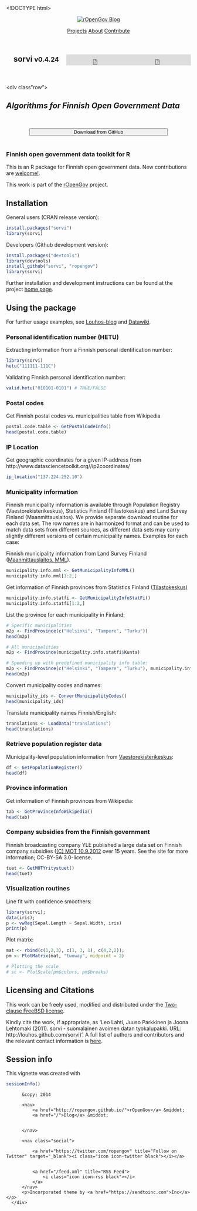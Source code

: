 <!DOCTYPE html>
<html>
<head>
  <meta http-equiv="content-type" content="text/html; charset=utf-8">
  <meta name="viewport" content="width=device-width, initial-scale=1.0">
  <title>sorvi vignette &mdash; rOpenGov</title>
  <link href="https://fonts.googleapis.com/css?family=Droid+Sans:400,700" rel="stylesheet" type="text/css">
  <link rel="stylesheet" href="/assets/main.css">
  <link href="//netdna.bootstrapcdn.com/font-awesome/4.0.3/css/font-awesome.css" rel="stylesheet" />
  <link rel="shortcut icon" href="/favicon.ico" type="image/x-icon" />
  <link rel="apple-touch-icon" href="/images/logo.png"/>
  <link href="/feed.xml" rel="alternate" type="application/rss+xml" title="rOpenGov" />
  <meta name="title" content="sorvi vignette ">
  <link rel="canonical" href="http://ropengov.github.io/tutorials/sorvi_tutorial.Rmd">
   
         
  <meta property="og:title" content="sorvi vignette "/>
  <meta property="og:url" content="http://ropengov.github.io/tutorials/sorvi_tutorial.Rmd"/>
  
  
  <meta property="og:site_name" content="rOpenGov">     
</head>
<body>
  
  <section class="site-nav">
  <header>
      <nav id="navigation">
          <a class="brand" href="/">
              <img src="/images/logo.png" alt="rOpenGov">
          </a>
          <a href="/" class="home">Blog</a>
          
          <a href="http://ropengov.github.io/projects">Projects</a>
          <a href="http://ropengov.github.io/about">About</a>
          <a href="http://ropengov.github.io/contribute">Contribute</a>          
      </nav>
      
  </header>
  </section>

  <article class="container">

  <div class="span11">
  <div class="row">

  <header class="jumbotron subhead" id="overview"> 
     <iframe src="http://ghbtns.com/github-btn.html?user=ropengov&repo=sorvi&type=watch&count=true&size=large" allowtransparency="true" frameborder="0" scrolling="0" width="170" height="30" align="right"></iframe>
     <iframe src="http://ghbtns.com/github-btn.html?user=ropengov&repo=sorvi&type=fork&count=true&size=large" allowtransparency="true" frameborder="0" scrolling="0" width="170" height="30" align="right"></iframe>      

     <h1> <i class="fa fa-book"></i>  sorvi <small>v0.4.24</small> </h1>
  </header>
    
  </div>
  <!-- <br> -->

  <div class"row"> <h2> <em> Algorithms for Finnish Open Government Data </em> </h2>

  <!-- <h3><i class="ss-icon" style="color:#ebeef6;">&#x2139;</i>&nbsp;&nbsp;This is the vignette in the sorvi package</h3> -->
  <br>

  <center><a href="https://github.com/ropengov/sorvi/" style="color:#ffffff" target="_blank"> <button class="btn btn-success btn-large" style="display: block; width: 75%;"><i class="icon-white icon-download"></i>Download from GitHub</button></a></center>
  <br>
  <!-- <hr class="soften"> -->
  </div>
  <div class="span11">
  Finnish open government data toolkit for R
===========

This is an R package for Finnish open government data. New
contributions are [welcome!](http://louhos.github.com/contact.html).

This work is part of the [rOpenGov](http://ropengov.github.com)
project.


## Installation

General users (CRAN release version):

```r
install.packages("sorvi")
library(sorvi)
```

Developers (Github development version):

```r
install.packages("devtools")
library(devtools)
install_github("sorvi", "ropengov")
library(sorvi)
```

Further installation and development instructions can be found at the
project [home page](http://ropengov.github.com/sorvi). 


## Using the package

For further usage
examples, see [Louhos-blog](http://louhos.wordpress.com) and
[Datawiki](https://github.com/louhos/sorvi/wiki/Data).


### Personal identification number (HETU)

Extracting information from a Finnish personal identification number:

```r
library(sorvi)
hetu("111111-111C")
```

Validating Finnish personal identification number:

```r
valid.hetu("010101-0101") # TRUE/FALSE
```

### Postal codes

Get Finnish postal codes vs. municipalities table from Wikipedia

```r
postal.code.table <- GetPostalCodeInfo() 
head(postal.code.table)
```

### IP Location

Get geographic coordinates for a given IP-address from 
http://www.datasciencetoolkit.org//ip2coordinates/

```r
ip_location("137.224.252.10")
```


### Municipality information

Finnish municipality information is available through Population
Registry (Vaestorekisterikeskus), Statistics Finland (Tilastokeskus)
and Land Survey Finland (Maanmittauslaitos). We provide separate
download routine for each data set. The row names are in harmonized
format and can be used to match data sets from different sources, as
different data sets may carry slightly different versions of certain
municipality names. Examples for each case:

Finnish municipality information from Land Survey Finland ([Maanmittauslaitos, MML](http://www.maanmittauslaitos.fi/aineistot-palvelut/latauspalvelut/avoimien-aineistojen-tiedostopalvelu)). 

```r
municipality.info.mml <- GetMunicipalityInfoMML()
municipality.info.mml[1:2,]
```

Get information of Finnish provinces from Statistics Finland ([Tilastokeskus](http://pxweb2.stat.fi/Database/Kuntien%20perustiedot/Kuntien%20perustiedot/Kuntaportaali.px))

```r
municipality.info.statfi <- GetMunicipalityInfoStatFi()
municipality.info.statfi[1:2,]
```

List the province for each municipality in Finland:
```r

# Specific municipalities
m2p <- FindProvince(c("Helsinki", "Tampere", "Turku")) 
head(m2p)

# All municipalities
m2p <- FindProvince(municipality.info.statfi$Kunta) 

# Speeding up with predefined municipality info table:
m2p <- FindProvince(c("Helsinki", "Tampere", "Turku"), municipality.info.mml)
head(m2p)
```

Convert municipality codes and names:
```r
municipality_ids <- ConvertMunicipalityCodes()
head(municipality_ids)
```

Translate municipality names Finnish/English:

```r
translations <- LoadData("translations")
head(translations)
```

### Retrieve population register data

Municipality-level population information from [Vaestorekisterikeskus](http://vrk.fi/default.aspx?docid=5127&site=3&id=0):

```r
df <- GetPopulationRegister()
head(df)
```

### Province information

Get information of Finnish provinces from Wikipedia:

```r
tab <- GetProvinceInfoWikipedia()
head(tab)
```

### Company subsidies from the Finnish government

Finnish broadcasting company YLE published a large data set on Finnish company subsidies ([(C) MOT 10.9.2012](http://ohjelmat.yle.fi/mot/10_9) over 15 years. See the site for more information; CC-BY-SA 3.0-license. 

```r
tuet <- GetMOTYritystuet()
head(tuet)
```


### Visualization routines

Line fit with confidence smoothers:

```r
library(sorvi); 
data(iris); 
p <- vwReg(Sepal.Length ~ Sepal.Width, iris) 
print(p)
```

Plot matrix:

```r
mat <- rbind(c(1,2,3), c(1, 3, 1), c(4,2,2)); 
pm <- PlotMatrix(mat, "twoway", midpoint = 2) 

# Plotting the scale
# sc <- PlotScale(pm$colors, pm$breaks)
```

## Licensing and Citations

This work can be freely used, modified and distributed under the 
[Two-clause FreeBSD license](http://en.wikipedia.org/wiki/BSD\_licenses).

Kindly cite the work, if appropriate, as 'Leo Lahti, Juuso Parkkinen
ja Joona Lehtomaki (2011). sorvi - suomalainen avoimen datan
tyokalupakki. URL: http://louhos.github.com/sorvi)'. A full list of
authors and contributors and the relevant contact information is
[here](http://louhos.github.com/contact).

## Session info


This vignette was created with

```r
sessionInfo()
```





  </div>

  </article>

  <footer class="site-footer">
      <div class="container">
          &copy; 2014 
          
          <nav>
              <a href="http://ropengov.github.io/">rOpenGov</a> &middot;
              <a href="/">Blog</a> &middot;
              
              
          </nav>
          
          <nav class="social">
              
              <a href="https://twitter.com/ropengov" title="Follow on Twitter" target="_blank"><i class="icon icon-twitter black"></i></a>
              
                  
              <a href="/feed.xml" title="RSS Feed">
                  <i class="icon icon-rss black"></i>
              </a>
          </nav>
          <p>Incorporated theme by <a href="https://sendtoinc.com">Inc</a></p>
      </div>
  </footer>

  <script type="text/javascript" src="//ajax.googleapis.com/ajax/libs/jquery/1.7.2/jquery.min.js"></script>
<script src="/assets/main.js"></script>
<script>!function(d,s,id){var js,fjs=d.getElementsByTagName(s)[0],p=/^http:/.test(d.location)?'http':'https';if(!d.getElementById(id)){js=d.createElement(s);js.id=id;js.src=p+'://platform.twitter.com/widgets.js';fjs.parentNode.insertBefore(js,fjs);}}(document, 'script', 'twitter-wjs');</script>
<div id="fb-root"></div>
<script>(function(d, s, id) {
  var js, fjs = d.getElementsByTagName(s)[0];
  if (d.getElementById(id)) return;
  js = d.createElement(s); js.id = id;
  js.src = "//connect.facebook.net/en_US/all.js#xfbml=1&appId=253595308025739";
  fjs.parentNode.insertBefore(js, fjs);
}(document, 'script', 'facebook-jssdk'));</script>
<script type="text/javascript">
  (function() {
    var po = document.createElement('script'); po.type = 'text/javascript'; po.async = true;
    po.src = 'https://apis.google.com/js/plusone.js';
    var s = document.getElementsByTagName('script')[0]; s.parentNode.insertBefore(po, s);
  })();
</script>
<script>
    (function(d, t) {
        var g = d.createElement(t),
            s = d.getElementsByTagName(t)[0];
        g.src = '//hnbutton.appspot.com/static/hn.min.js';
        s.parentNode.insertBefore(g, s);
    }(document, 'script'));
</script>
<script>
  (function(i,s,o,g,r,a,m){i['GoogleAnalyticsObject']=r;i[r]=i[r]||function(){
  (i[r].q=i[r].q||[]).push(arguments)},i[r].l=1*new Date();a=s.createElement(o),
  m=s.getElementsByTagName(o)[0];a.async=1;a.src=g;m.parentNode.insertBefore(a,m)
  })(window,document,'script','//www.google-analytics.com/analytics.js','ga');

  ga('create', 'UA-44262937-1', 'http://ropengov.github.io');
  ga('send', 'pageview');
</script>

  </body>
</html>